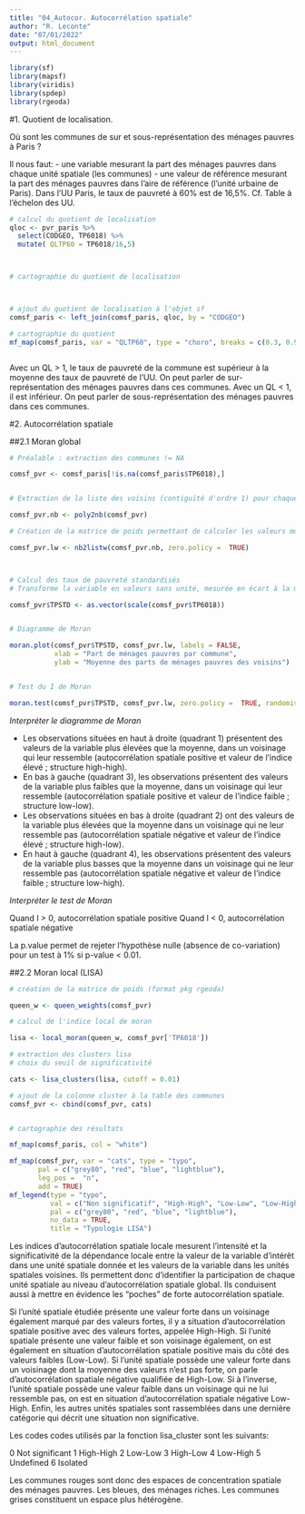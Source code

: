 ---
title: "04_Autocor. Autocorrélation spatiale"
author: "R. Leconte"
date: "07/01/2022"
output: html_document
---


```{r}
library(sf)
library(mapsf)
library(viridis)
library(spdep)
library(rgeoda)
```


#1. Quotient de localisation. 

Où sont les communes de sur et sous-représentation des ménages pauvres à Paris ?

Il nous faut: 
- une variable mesurant la part des ménages pauvres dans chaque unité spatiale (les communes)
- une valeur de référence mesurant la part des ménages pauvres dans l'aire de référence (l'unité urbaine de Paris).
Dans l'UU Paris, le taux de pauvreté à 60% est de 16,5%. Cf. Table à l'échelon des UU. 


```{r qloc}

# calcul du quotient de localisation
qloc <- pvr_paris %>% 
  select(CODGEO, TP6018) %>% 
  mutate( QLTP60 = TP6018/16,5)



# cartographie du quotient de localisation



# ajout du quotient de localisation à l'objet sf
comsf_paris <- left_join(comsf_paris, qloc, by = "CODGEO")

# cartographie du quotient
mf_map(comsf_paris, var = "QLTP60", type = "choro", breaks = c(0.3, 0.9, 1.1, 1.7, 2.3, 2.9), pal = viridis(5), border = "grey50", leg_title = "Quotient de localisation")



```
Avec un QL > 1, le taux de pauvreté de la commune est supérieur à la moyenne des taux de pauvreté de l'UU. On peut parler de sur-représentation des ménages pauvres dans ces communes. 
Avec un QL < 1, il est inférieur. On peut parler de sous-représentation des ménages pauvres dans ces communes. 

#2. Autocorrélation spatiale 

##2.1 Moran global

```{r autoc}

# Préalable : extraction des communes != NA

comsf_pvr <- comsf_paris[!is.na(comsf_paris$TP6018),]


# Extraction de la liste des voisins (contiguïté d'ordre 1) pour chaque unité spatiale 

comsf_pvr.nb <- poly2nb(comsf_pvr)

# Création de la matrice de poids permettant de calculer les valeurs moyennes du voisinage

comsf_pvr.lw <- nb2listw(comsf_pvr.nb, zero.policy =  TRUE)



# Calcul des taux de pauvreté standardisés
# Transforme la variable en valeurs sans unité, mesurée en écart à la moyenne de la variable

comsf_pvr$TPSTD <- as.vector(scale(comsf_pvr$TP6018))


# Diagramme de Moran

moran.plot(comsf_pvr$TPSTD, comsf_pvr.lw, labels = FALSE,
           xlab = "Part de ménages pauvres par commune",
           ylab = "Moyenne des parts de ménages pauvres des voisins")


# Test du I de Moran

moran.test(comsf_pvr$TPSTD, comsf_pvr.lw, zero.policy =  TRUE, randomisation = FALSE)


```
*Interpréter le diagramme de Moran*


- Les observations situées en haut à droite (quadrant 1) présentent des valeurs de la variable plus élevées que la moyenne, dans un voisinage qui leur ressemble (autocorrélation spatiale positive et valeur de l’indice élevé ; structure high-high).
- En bas à gauche (quadrant 3), les observations présentent des valeurs de la variable plus faibles que la moyenne, dans un voisinage qui leur ressemble (autocorrélation spatiale positive et valeur de l’indice faible ; structure low-low).
- Les observations situées en bas à droite (quadrant 2) ont des valeurs de la variable plus élevées que la moyenne dans un voisinage qui ne leur ressemble pas (autocorrélation spatiale négative et valeur de l’indice élevé ; structure high-low).
- En haut à gauche (quadrant 4), les observations présentent des valeurs de la variable plus basses que la moyenne dans un voisinage qui ne leur ressemble pas (autocorrélation spatiale négative et valeur de l’indice faible ; structure low-high). 



*Interpréter le test de Moran*

Quand I > 0, autocorrélation spatiale positive
Quand I < 0, autocorrélation spatiale négative

La p.value permet de rejeter l'hypothèse nulle (absence de co-variation) pour un test à 1% si p-value < 0.01.




##2.2 Moran local (LISA)

```{r lisa}

# création de la matrice de poids (format pkg rgeoda)

queen_w <- queen_weights(comsf_pvr)

# calcul de l'indice local de moran

lisa <- local_moran(queen_w, comsf_pvr['TP6018'])

# extraction des clusters lisa
# choix du seuil de significativité

cats <- lisa_clusters(lisa, cutoff = 0.01)

# ajout de la colonne cluster à la table des communes
comsf_pvr <- cbind(comsf_pvr, cats)


# cartographie des résultats 

mf_map(comsf_paris, col = "white")

mf_map(comsf_pvr, var = "cats", type = "typo", 
       pal = c("grey80", "red", "blue", "lightblue"), 
       leg_pos =  "n",
       add = TRUE)
mf_legend(type = "typo",
          val = c("Non significatif", "High-High", "Low-Low", "Low-High"),
          pal = c("grey80", "red", "blue", "lightblue"),
          no_data = TRUE,
          title = "Typologie LISA")

```
Les indices d’autocorrélation spatiale locale mesurent l’intensité et la significativité de la dépendance locale entre la valeur de la variable d’intérêt dans une unité spatiale donnée et les valeurs de la variable dans les unités spatiales voisines. Ils permettent donc d’identifier la participation de chaque unité spatiale au niveau d’autocorrélation spatiale global. Ils conduisent aussi à mettre en évidence les "poches" de forte autocorrélation spatiale.

Si l’unité spatiale étudiée présente une valeur forte dans un voisinage également marqué par des valeurs fortes, il y a situation d’autocorrélation spatiale positive avec des valeurs fortes, appelée High-High. Si l’unité spatiale présente une valeur faible et son voisinage également, on est également en situation d’autocorrélation spatiale positive mais du côté des valeurs faibles (Low-Low). Si l’unité spatiale possède une valeur forte dans un voisinage dont la moyenne des valeurs n’est pas forte, on parle d’autocorrélation spatiale négative qualifiée de High-Low. Si à l’inverse, l’unité spatiale possède une valeur faible dans un voisinage qui ne lui ressemble pas, on est en situation d’autocorrélation spatiale négative Low-High. Enfin, les autres unités spatiales sont rassemblées dans une dernière catégorie qui décrit une situation non significative.

Les codes codes utilisés par la fonction lisa_cluster sont les suivants: 

0 Not significant
1 High-High
2 Low-Low
3 High-Low
4 Low-High
5 Undefined
6 Isolated


Les communes rouges sont donc des espaces de concentration spatiale des ménages pauvres. Les bleues, des ménages riches. 
Les communes grises constituent un espace plus hétérogène. 

